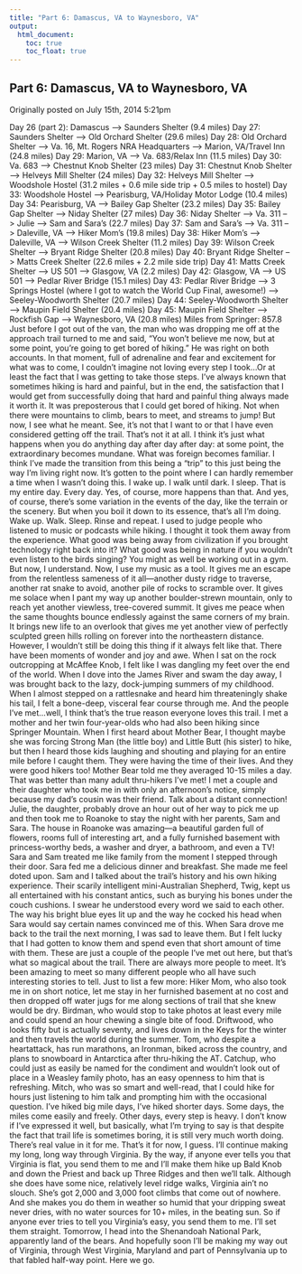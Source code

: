 ```yaml
---
title: "Part 6: Damascus, VA to Waynesboro, VA"
output:
  html_document:
    toc: true
    toc_float: true
---
```


## Part 6: Damascus, VA to Waynesboro, VA

Originally posted on July 15th, 2014 5:21pm

Day 26 (part 2): Damascus –> Saunders Shelter (9.4 miles)
Day 27: Saunders Shelter –> Old Orchard Shelter (29.6 miles)
Day 28: Old Orchard Shelter –> Va. 16, Mt. Rogers NRA Headquarters –>  Marion, VA/Travel Inn (24.8 miles)
Day 29: Marion, VA –> Va. 683/Relax Inn (11.5 miles)
Day 30: Va. 683 –> Chestnut Knob Shelter (23 miles)
Day 31: Chestnut Knob Shelter –> Helveys Mill Shelter (24 miles)
Day 32: Helveys Mill Shelter –> Woodshole Hostel (31.2 miles + 0.6 mile side trip + 0.5 miles to hostel)
Day 33: Woodshole Hostel –> Pearisburg, VA/Holiday Motor Lodge (10.4 miles)
Day 34: Pearisburg, VA –> Bailey Gap Shelter (23.2 miles)
Day 35: Bailey Gap Shelter –> Niday Shelter (27 miles)
Day 36: Niday Shelter –> Va. 311 –> Julie –> Sam and Sara’s (22.7 miles)
Day 37: Sam and Sara’s –> Va. 311 –> Daleville, VA –> Hiker Mom’s (19.8 miles)
Day 38: Hiker Mom’s –> Daleville, VA –> Wilson Creek Shelter (11.2 miles)
Day 39: Wilson Creek Shelter –> Bryant Ridge Shelter (20.8 miles)
Day 40: Bryant Ridge Shelter –> Matts Creek Shelter (22.6 miles + 2.2 mile side trip)
Day 41: Matts Creek Shelter –> US 501 –> Glasgow, VA (2.2 miles)
Day 42: Glasgow, VA –> US 501 –> Pedlar River Bridge (15.1 miles)
Day 43: Pedlar River Bridge –> 3 Springs Hostel (where I got to watch the World Cup Final, awesome!) –> Seeley-Woodworth Shelter (20.7 miles)
Day 44: Seeley-Woodworth Shelter –> Maupin Field Shelter (20.4 miles)
Day 45: Maupin Field Shelter –> Rockfish Gap –> Waynesboro, VA (20.8 miles)
Miles from Springer: 857.8
Just before I got out of the van, the man who was dropping me off at the approach trail turned to me and said,
“You won’t believe me now, but at some point, you’re going to get bored of hiking.”
He was right on both accounts.
In that moment, full of adrenaline and fear and excitement for what was to come, I couldn’t imagine not loving every step I took…Or at least the fact that I was getting to take those steps. I’ve always known that sometimes hiking is hard and painful, but in the end, the satisfaction that I would get from successfully doing that hard and painful thing always made it worth it. It was preposterous that I could get bored of hiking. Not when there were mountains to climb, bears to meet, and streams to jump!
But now, I see what he meant.
See, it’s not that I want to or that I have even considered getting off the trail. That’s not it at all. I think it’s just what happens when you do anything day after day after day: at some point, the extraordinary becomes mundane. What was foreign becomes familiar. I think I’ve made the transition from this being a “trip” to this just being the way I’m living right now. It’s gotten to the point where I can hardly remember a time when I wasn’t doing this.
I wake up. I walk until dark. I sleep. That is my entire day. Every day.
Yes, of course, more happens than that. And yes, of course, there’s some variation in the events of the day, like the terrain or the scenery. But when you boil it down to its essence, that’s all I’m doing.
Wake up. Walk. Sleep. Rinse and repeat.
I used to judge people who listened to music or podcasts while hiking. I thought it took them away from the experience. What good was being away from civilization if you brought technology right back into it? What good was being in nature if you wouldn’t even listen to the birds singing? You might as well be working out in a gym.
But now, I understand.
Now, I use my music as a tool. It gives me an escape from the relentless sameness of it all—another dusty ridge to traverse, another rat snake to avoid, another pile of rocks to scramble over. It gives me solace when I pant my way up another boulder-strewn mountain, only to reach yet another viewless, tree-covered summit. It gives me peace when the same thoughts bounce endlessly against the same corners of my brain. It brings new life to an overlook that gives me yet another view of perfectly sculpted green hills rolling on forever into the northeastern distance.
However, I wouldn’t still be doing this thing if it always felt like that. There have been moments of wonder and joy and awe. When I sat on the rock outcropping at McAffee Knob, I felt like I was dangling my feet over the end of the world. When I dove into the James River and swam the day away, I was brought back to the lazy, dock-jumping summers of my childhood. When I almost stepped on a rattlesnake and heard him threateningly shake his tail, I felt a bone-deep, visceral fear course through me.
And the people I’ve met…well, I think that’s the true reason everyone loves this trail.
I met a mother and her twin four-year-olds who had also been hiking since Springer Mountain. When I first heard about Mother Bear, I thought maybe she was forcing Strong Man (the little boy) and Little Butt (his sister) to hike, but then I heard those kids laughing and shouting and playing for an entire mile before I caught them. They were having the time of their lives. And they were good hikers too! Mother Bear told me they averaged 10-15 miles a day. That was better than many adult thru-hikers I’ve met!
I met a couple and their daughter who took me in with only an afternoon’s notice, simply because my dad’s cousin was their friend. Talk about a distant connection! Julie, the daughter, probably drove an hour out of her way to pick me up and then took me to Roanoke to stay the night with her parents, Sam and Sara. The house in Roanoke was amazing—a beautiful garden full of flowers, rooms full of interesting art, and a fully furnished basement with princess-worthy beds, a washer and dryer, a bathroom, and even a TV!
Sara and Sam treated me like family from the moment I stepped through their door. Sara fed me a delicious dinner and breakfast. She made me feel doted upon. Sam and I talked about the trail’s history and his own hiking experience. Their scarily intelligent mini-Australian Shepherd, Twig, kept us all entertained with his constant antics, such as burying his bones under the couch cushions. I swear he understood every word we said to each other. The way his bright blue eyes lit up and the way he cocked his head when Sara would say certain names convinced me of this.
When Sara drove me back to the trail the next morning, I was sad to leave them. But I felt lucky that I had gotten to know them and spend even that short amount of time with them.
These are just a couple of the people I’ve met out here, but that’s what so magical about the trail. There are always more people to meet. It’s been amazing to meet so many different people who all have such interesting stories to tell.
Just to list a few more: Hiker Mom, who also took me in on short notice, let me stay in her furnished basement at no cost and then dropped off water jugs for me along sections of trail that she knew would be dry. Birdman, who would stop to take photos at least every mile and could spend an hour chewing a single bite of food. Driftwood, who looks fifty but is actually seventy, and lives down in the Keys for the winter and then travels the world during the summer. Tom, who despite a heartattack, has run marathons, an Ironman, biked across the country, and plans to snowboard in Antarctica after thru-hiking the AT. Catchup, who could just as easily be named for the condiment and wouldn’t look out of place in a Weasley family photo, has an easy openness to him that is refreshing. Mitch, who was so smart and well-read, that I could hike for hours just listening to him talk and prompting him with the occasional question.
I’ve hiked big mile days, I’ve hiked shorter days. Some days, the miles come easily and freely. Other days, every step is heavy.
I don’t know if I’ve expressed it well, but basically, what I’m trying to say is that despite the fact that trail life is sometimes boring, it is still very much worth doing. There’s real value in it for me.
That’s it for now, I guess. I’ll continue making my long, long way through Virginia. By the way, if anyone ever tells you that Virginia is flat, you send them to me and I’ll make them hike up Bald Knob and down the Priest and back up Three Ridges and then we’ll talk.
Although she does have some nice, relatively level ridge walks, Virginia ain’t no slouch. She’s got 2,000 and 3,000 foot climbs that come out of nowhere. And she makes you do them in weather so humid that your dripping sweat never dries, with no water sources for 10+ miles, in the beating sun. So if anyone ever tries to tell you Virginia’s easy, you send them to me. I’ll set them straight.
Tomorrow, I head into the Shenandoah National Park, apparently land of the bears. And hopefully soon I’ll be making my way out of Virginia, through West Virginia, Maryland and part of Pennsylvania up to that fabled half-way point. Here we go.

